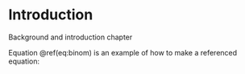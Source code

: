 # Introduction {#intro}

Background and introduction chapter

Equation \@ref(eq:binom) is an example of how to make a referenced equation:

\begin{equation} 
  f\left(k\right) = \binom{n}{k} p^k\left(1-p\right)^{n-k}
  (\#eq:binom)
\end{equation} 